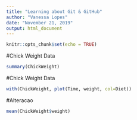 ```yaml
---
title: "Learning about Git & GitHub"
author: "Vanessa Lopes"
date: "November 21, 2019"
output: html_document
---
```


```r
knitr::opts_chunk$set(echo = TRUE)
```

#Chick Weight Data

```r
summary(ChickWeight)
```

#Chick Weight Data

```r
with(ChickWeight, plot(Time, weight, col=Diet))

```

#Alteracao
```r
mean(ChickWeight$weight)
```
 
